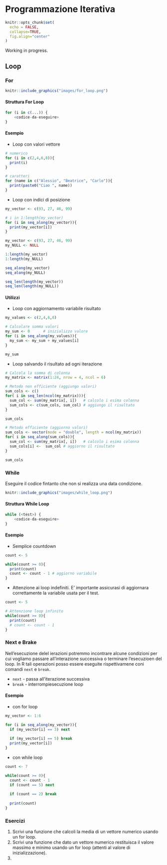 # Programmazione Iterativa {#loop}

```r
knitr::opts_chunk$set(
  echo = FALSE,
  collapse=TRUE,
  fig.align="center"
)
```

Working in progress.


## Loop

### For

```r
knitr::include_graphics("images/for_loop.png")
```

#### Struttura For Loop {-}

```r
for (i in c(...)) {
    <codice-da-eseguire>
}
```

#### Esempio {-}

- Loop con valori vettore
```r
# numerico
for (i in c(2,4,6,8)){
  print(i)
}

# caratteri
for (name in c("Alessio", "Beatrice", "Carlo")){
  print(paste0("Ciao ", name))
}
```

- Loop con indici di posizione
```r
my_vector <- c(93, 27, 46, 99)

# i in 1:length(my_vector)
for (i in seq_along(my_vector)){
  print(my_vector[i])
}
```

:::{.trick title="seq_along() " data-latex="[Next e Break]"}

```r
my_vector <- c(93, 27, 46, 99)
my_NULL <- NULL

1:length(my_vector)
1:length(my_NULL)

seq_along(my_vector)
seq_along(my_NULL)

seq_len(length(my_vector))
seq_len(length(my_NULL))
```

:::


#### Utilizzi {-}

- Loop con aggiornamento variabile risultato
```r
my_values <- c(2,4,6,8)

# Calcolare somma valori
my_sum <- 0      # inizializzo valore
for (i in seq_along(my_values)){
  my_sum <- my_sum + my_values[i]
}

my_sum
```

- Loop salvando il risultato ad ogni iterazione

```r
# Calcola la somma di colonna
my_matrix <- matrix(1:24, nrow = 4, ncol = 6)

# Metodo non efficiente (aggiungo valori)
sum_cols <- c()
for( i in seq_len(ncol(my_matrix))){
  sum_col <- sum(my_matrix[, i])   # calcolo i esima colonna
  sum_cols <- c(sum_cols, sum_col) # aggiungo il risultato
}

sum_cols

# Metodo efficiente (aggiorno valori)
sum_cols <- vector(mode = "double", length = ncol(my_matrix))
for( i in seq_along(sum_cols)){
  sum_col <- sum(my_matrix[, i])   # calcolo i esima colonna
  sum_cols[i] <-  sum_col # aggiorno il risultato
}

sum_cols
```


### While

Eseguire il codice fintanto che non si realizza una data condizione.
 
```r
knitr::include_graphics("images/while_loop.png")
```

#### Struttura While Loop {-}

```r
while (<test>) {
    <codice-da-eseguire>
}
```

#### Esempio {-}

- Semplice countdown
```r
count <- 5

while(count >= 0){
  print(count)
  count <- count - 1 # aggiorno variabile
}
```

- Attenzione ai loop indefiniti. E' importante assicurasi di aggiornara correttamente la variabile usata per il test.
```r
count <- 5

# Attenzione loop infinito
while(count >= 0){
  print(count)
  # count <- count - 1 
}
```

### Next e Brake

Nell'esecuzione delel ierazioni potremmo incontrare alcune condizioni per cui vogliamo passare all'interazione successiva o terminare l'esecuzioen del loop. In R tali operazioni posso essere eseguite rispettivamene coni comandi `next` e `break`.

- `next` - passa all'iterazione successiva
- `break` - interrompiesecuzione loop

#### Esempio {-}

- con for loop
```r
my_vector <- 1:6

for (i in seq_along(my_vector)){
  if (my_vector[i] == 3) next
  
  if (my_vector[i] == 5) break
  print(my_vector[i])
}
```

- con while loop
```r
count <- 7

while(count >= 0){
  count <- count - 1
  if (count == 5) next
  
  if (count == 2) break
  
  print(count)
}
```

### Esercizi {-}

1. Scrivi una funzione che calcoli la media di un vettore numerico usando un for loop.
2. Scrivi una funzione che dato un vettore numerico restituisca il valore massimo e  minimo usando un for loop (attenti al valore di inizializzazione).
3. 


